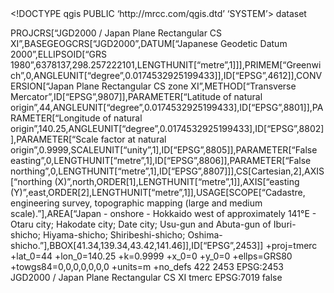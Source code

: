 <!DOCTYPE qgis PUBLIC 'http://mrcc.com/qgis.dtd' 'SYSTEM'>
<qgis version="3.28.8-Firenze">
  <identifier></identifier>
  <parentidentifier></parentidentifier>
  <language></language>
  <type>dataset</type>
  <title></title>
  <abstract></abstract>
  <links/>
  <fees></fees>
  <encoding></encoding>
  <crs>
    <spatialrefsys nativeFormat="Wkt">
      <wkt>PROJCRS["JGD2000 / Japan Plane Rectangular CS XI",BASEGEOGCRS["JGD2000",DATUM["Japanese Geodetic Datum 2000",ELLIPSOID["GRS 1980",6378137,298.257222101,LENGTHUNIT["metre",1]]],PRIMEM["Greenwich",0,ANGLEUNIT["degree",0.0174532925199433]],ID["EPSG",4612]],CONVERSION["Japan Plane Rectangular CS zone XI",METHOD["Transverse Mercator",ID["EPSG",9807]],PARAMETER["Latitude of natural origin",44,ANGLEUNIT["degree",0.0174532925199433],ID["EPSG",8801]],PARAMETER["Longitude of natural origin",140.25,ANGLEUNIT["degree",0.0174532925199433],ID["EPSG",8802]],PARAMETER["Scale factor at natural origin",0.9999,SCALEUNIT["unity",1],ID["EPSG",8805]],PARAMETER["False easting",0,LENGTHUNIT["metre",1],ID["EPSG",8806]],PARAMETER["False northing",0,LENGTHUNIT["metre",1],ID["EPSG",8807]]],CS[Cartesian,2],AXIS["northing (X)",north,ORDER[1],LENGTHUNIT["metre",1]],AXIS["easting (Y)",east,ORDER[2],LENGTHUNIT["metre",1]],USAGE[SCOPE["Cadastre, engineering survey, topographic mapping (large and medium scale)."],AREA["Japan - onshore - Hokkaido west of approximately 141°E - Otaru city; Hakodate city; Date city; Usu-gun and Abuta-gun of Iburi-shicho; Hiyama-shicho; Shiribeshi-shicho; Oshima-shicho."],BBOX[41.34,139.34,43.42,141.46]],ID["EPSG",2453]]</wkt>
      <proj4>+proj=tmerc +lat_0=44 +lon_0=140.25 +k=0.9999 +x_0=0 +y_0=0 +ellps=GRS80 +towgs84=0,0,0,0,0,0,0 +units=m +no_defs</proj4>
      <srsid>422</srsid>
      <srid>2453</srid>
      <authid>EPSG:2453</authid>
      <description>JGD2000 / Japan Plane Rectangular CS XI</description>
      <projectionacronym>tmerc</projectionacronym>
      <ellipsoidacronym>EPSG:7019</ellipsoidacronym>
      <geographicflag>false</geographicflag>
    </spatialrefsys>
  </crs>
  <extent/>
</qgis>
